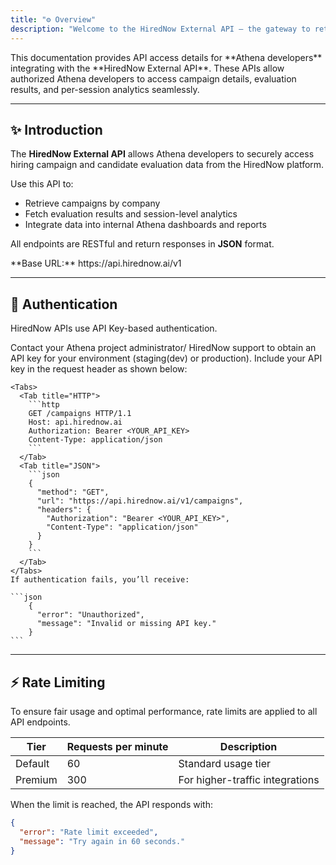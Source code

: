 ```yaml
---
title: "⚙️ Overview"
description: "Welcome to the HiredNow External API — the gateway to retrieve campaign and evaluation data from the HiredNow system for the Athena project."
---
```


<Note>
  This documentation provides API access details for **Athena developers** integrating with the **HiredNow External API**. These APIs allow authorized Athena developers to access campaign details, evaluation results, and per-session analytics seamlessly.
</Note>

---

## ✨ Introduction

The **HiredNow External API** allows Athena developers to securely access hiring campaign and candidate evaluation data from the HiredNow platform.

Use this API to:

- Retrieve campaigns by company
- Fetch evaluation results and session-level analytics
- Integrate data into internal Athena dashboards and reports

All endpoints are RESTful and return responses in **JSON** format.

<Info>
  **Base URL:** https://api.hirednow.ai/v1
</Info>

---

## 🔐 Authentication

HiredNow APIs use API Key-based authentication.

<Steps>
  <Step title="First Step: Obtain an API Key">
    Contact your Athena project administrator/ HiredNow support to obtain an API key for your environment (staging(dev) or production).
  </Step>
  <Step title="Second Step: Include API Key in Headers">
    Include your API key in the request header as shown below:

    <Tabs>
      <Tab title="HTTP">
        ```http
        GET /campaigns HTTP/1.1
        Host: api.hirednow.ai
        Authorization: Bearer <YOUR_API_KEY>
        Content-Type: application/json
        ```
      </Tab>
      <Tab title="JSON">
        ```json
        {
          "method": "GET",
          "url": "https://api.hirednow.ai/v1/campaigns",
          "headers": {
            "Authorization": "Bearer <YOUR_API_KEY>",
            "Content-Type": "application/json"
          }
        }
        ```
      </Tab>
    </Tabs>
    If authentication fails, you’ll receive:

    ```json
        {
          "error": "Unauthorized",
          "message": "Invalid or missing API key."
        }
    ```
  </Step>
</Steps>

---

## ⚡ Rate Limiting

To ensure fair usage and optimal performance, rate limits are applied to all API endpoints.

| **Tier** | **Requests per minute** | **Description**                 |
| -------- | ----------------------- | ------------------------------- |
| Default  | 60                      | Standard usage tier             |
| Premium  | 300                     | For higher-traffic integrations |

When the limit is reached, the API responds with:

```json
{
  "error": "Rate limit exceeded",
  "message": "Try again in 60 seconds."
}
```